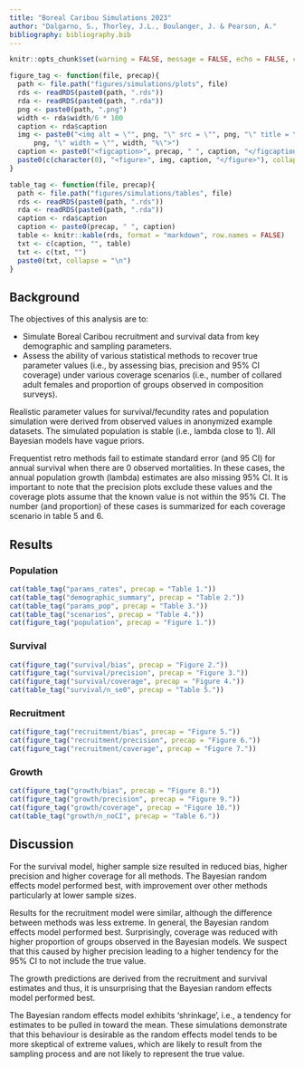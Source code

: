 ```yaml
---
title: "Boreal Caribou Simulations 2023"
author: "Dalgarno, S., Thorley, J.L., Boulanger, J. & Pearson, A."
bibliography: bibliography.bib
---
```

  
```r
knitr::opts_chunk$set(warning = FALSE, message = FALSE, echo = FALSE, comment = NA, results = "asis", cache = FALSE)

figure_tag <- function(file, precap){
  path <- file.path("figures/simulations/plots", file)
  rds <- readRDS(paste0(path, ".rds"))
  rda <- readRDS(paste0(path, ".rda"))
  png <- paste0(path, ".png")
  width <- rda$width/6 * 100
  caption <- rda$caption
  img <- paste0("<img alt = \"", png, "\" src = \"", png, "\" title = \"", 
      png, "\" width = \"", width, "%\">")
  caption <- paste0("<figcaption>", precap, " ", caption, "</figcaption>")
  paste0(c(character(0), "<figure>", img, caption, "</figure>"), collapse = "\n")
}

table_tag <- function(file, precap){
  path <- file.path("figures/simulations/tables", file)
  rds <- readRDS(paste0(path, ".rds"))
  rda <- readRDS(paste0(path, ".rda"))
  caption <- rda$caption
  caption <- paste0(precap, " ", caption)
  table <- knitr::kable(rds, format = "markdown", row.names = FALSE)
  txt <- c(caption, "", table)
  txt <- c(txt, "")
  paste0(txt, collapse = "\n")
}
```

## Background

The objectives of this analysis are to:  

- Simulate Boreal Caribou recruitment and survival data from key demographic and sampling parameters.  
- Assess the ability of various statistical methods to recover true parameter values (i.e., by assessing bias, precision and 95% CI coverage) under various coverage scenarios (i.e., number of collared adult females and proportion of groups observed in composition surveys).

Realistic parameter values for survival/fecundity rates and population simulation were derived from observed values in anonymized example datasets.
The simulated population is stable (i.e., lambda close to 1). 
All Bayesian models have vague priors. 

Frequentist retro methods fail to estimate standard error (and 95 CI) for annual survival when there are 0 observed mortalities. 
In these cases, the annual population growth (lambda) estimates are also missing 95% CI. 
It is important to note that the precision plots exclude these values and the coverage plots assume that the known value is not within the 95% CI. 
The number (and proportion) of these cases is summarized for each coverage scenario in table 5 and 6. 
  
## Results

### Population
```r
cat(table_tag("params_rates", precap = "Table 1."))
cat(table_tag("demographic_summary", precap = "Table 2."))
cat(table_tag("params_pop", precap = "Table 3."))
cat(table_tag("scenarios", precap = "Table 4."))
cat(figure_tag("population", precap = "Figure 1."))
```

### Survival
```r
cat(figure_tag("survival/bias", precap = "Figure 2."))
cat(figure_tag("survival/precision", precap = "Figure 3."))
cat(figure_tag("survival/coverage", precap = "Figure 4."))
cat(table_tag("survival/n_se0", precap = "Table 5."))
```

### Recruitment
```r
cat(figure_tag("recruitment/bias", precap = "Figure 5."))
cat(figure_tag("recruitment/precision", precap = "Figure 6."))
cat(figure_tag("recruitment/coverage", precap = "Figure 7."))
```

### Growth
```r
cat(figure_tag("growth/bias", precap = "Figure 8."))
cat(figure_tag("growth/precision", precap = "Figure 9."))
cat(figure_tag("growth/coverage", precap = "Figure 10."))
cat(table_tag("growth/n_noCI", precap = "Table 6."))
```

## Discussion
For the survival model, higher sample size resulted in reduced bias, higher precision and higher coverage for all methods.
The Bayesian random effects model performed best, with improvement over other methods particularly at lower sample sizes. 

Results for the recruitment model were similar, although the difference between methods was less extreme. 
In general, the Bayesian random effects model performed best.
Surprisingly, coverage was reduced with higher proportion of groups observed in the Bayesian models. 
We suspect that this caused by higher precision leading to a higher tendency for the 95% CI to not include the true value. 

The growth predictions are derived from the recruitment and survival estimates and thus, it is unsurprising that the Bayesian random effects model performed best. 

The Bayesian random effects model exhibits 'shrinkage', i.e., a tendency for estimates to be pulled in toward the mean. 
These simulations demonstrate that this behaviour is desirable as the random effects model tends to be more skeptical of extreme values, which are likely to result from the sampling process and are not likely to represent the true value. 

